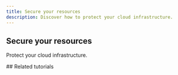```yaml
---
title: Secure your resources
description: Discover how to protect your cloud infrastructure.
---
```


## Secure your resources
Protect your cloud infrastructure.

<Grid>
    <SummaryCard
        title="Placeholder"
        icon="rocket"
        description="Placeholder"
        label="Read more"
        url="/use-cases/"
    />
    <SummaryCard
        title="Placeholder"
        icon="rocket"
        description="Placeholder"
        label="Read more"
        url="/use-cases/"
    />
</Grid>
## Related tutorials

<UseCaseList category="security" />